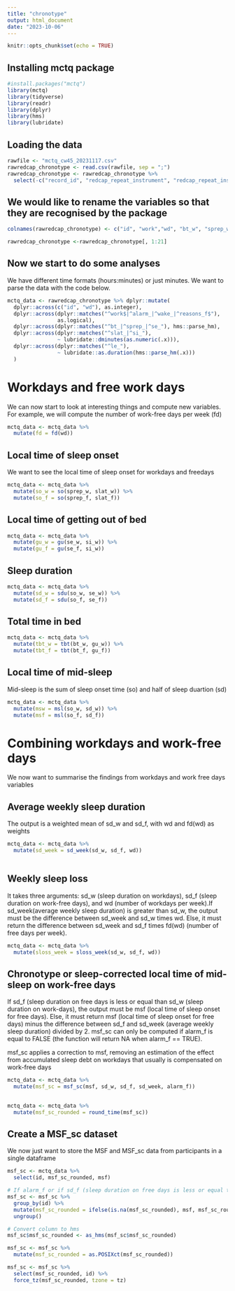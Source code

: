 ---
title: "chronotype"
output: html_document
date: "2023-10-06"
---

```{r setup, include=FALSE}
knitr::opts_chunk$set(echo = TRUE)
```

## Installing mctq package

```{r}
#install.packages("mctq")
library(mctq)
library(tidyverse)
library(readr)
library(dplyr)
library(hms)
library(lubridate)
```

## Loading the data

```{r}
rawfile <- "mctq_cw45_20231117.csv"
rawredcap_chronotype <- read.csv(rawfile, sep = ";")
rawredcap_chronotype <- rawredcap_chronotype %>%
  select(-c("record_id", "redcap_repeat_instrument", "redcap_repeat_instance", "mctq_timestamp")) 
```

## We would like to rename the variables so that they are recognised by the package
```{r}
colnames(rawredcap_chronotype) <- c("id", "work","wd", "bt_w", "sprep_w", "slat_w", "se_w", "si_w", "alarm_w", "wake_before_w", "bt_f", "sprep_f", "slat_f", "se_f", "si_f", "alarm_f", "reasons_f", "mctq_reason_1", "mctq_reason_2", "mctq_reason_3", "mctq_reason_spec")

rawredcap_chronotype <-rawredcap_chronotype[, 1:21]
```

## Now we start to do some analyses
We have different time formats (hours:minutes) or just minutes. We want to parse the data with the code below.
```{r}
mctq_data <- rawredcap_chronotype %>% dplyr::mutate(
  dplyr::across(c("id", "wd"), as.integer),
  dplyr::across(dplyr::matches("^work$|^alarm_|^wake_|^reasons_f$"),
                as.logical),
  dplyr::across(dplyr::matches("^bt_|^sprep_|^se_"), hms::parse_hm),
  dplyr::across(dplyr::matches("^slat_|^si_"),
                ~ lubridate::dminutes(as.numeric(.x))),
  dplyr::across(dplyr::matches("^le_"), 
                ~ lubridate::as.duration(hms::parse_hm(.x)))
  )
```

# Workdays and free work days

We can now start to look at interesting things and compute new variables. For example, we will compute the number of work-free days per week (fd)
```{r}
mctq_data <- mctq_data %>%
  mutate(fd = fd(wd))
```

## Local time of sleep onset
We want to see the local time of sleep onset for workdays and freedays
```{r}
mctq_data <- mctq_data %>%
  mutate(so_w = so(sprep_w, slat_w)) %>%
  mutate(so_f = so(sprep_f, slat_f))
```

## Local time of getting out of bed 
```{r}
mctq_data <- mctq_data %>%
  mutate(gu_w = gu(se_w, si_w)) %>%
  mutate(gu_f = gu(se_f, si_w))
```
## Sleep duration
```{r}
mctq_data <- mctq_data %>%
  mutate(sd_w = sdu(so_w, se_w)) %>%
  mutate(sd_f = sdu(so_f, se_f))
```
## Total time in bed 
```{r}
mctq_data <- mctq_data %>%
  mutate(tbt_w = tbt(bt_w, gu_w)) %>%
  mutate(tbt_f = tbt(bt_f, gu_f))
```
## Local time of mid-sleep
Mid-sleep is the sum of sleep onset time (so) and half of sleep duartion (sd)
```{r}
mctq_data <- mctq_data %>%
  mutate(msw = msl(so_w, sd_w)) %>%
  mutate(msf = msl(so_f, sd_f))
```
# Combining workdays and work-free days 
We now want to summarise the findings from workdays and work free days variables

## Average weekly sleep duration
The output is a weighted mean of sd_w and sd_f, with wd and fd(wd) as weights
```{r}
mctq_data <- mctq_data %>%
  mutate(sd_week = sd_week(sd_w, sd_f, wd))
           
```
## Weekly sleep loss
It takes three arguments: sd_w (sleep duration on workdays), sd_f (sleep duration on work-free days), and wd (number of workdays per week).If sd_week(average weekly sleep duration) is greater than sd_w, the output must be the difference between sd_week and sd_w times wd. Else, it must return the difference between sd_week and sd_f times fd(wd) (number of free days per week). 
```{r}
mctq_data <- mctq_data %>%
  mutate(sloss_week = sloss_week(sd_w, sd_f, wd))
```
## Chronotype or sleep-corrected local time of mid-sleep on work-free days 
If sd_f (sleep duration on free days is less or equal than sd_w (sleep duration on work-days), the output must be msf (local time of sleep onset for free days). Else, it must return msf (local time of sleep onset for free days) minus the difference between sd_f and sd_week (average weekly sleep duration) divided by 2. msf_sc can only be computed if alarm_f is equal to FALSE (the function will return NA when alarm_f == TRUE).

msf_sc applies a correction to msf, removing an estimation of the effect from accumulated sleep debt on workdays that usually is compensated on work-free days
```{r}
mctq_data <- mctq_data %>%
  mutate(msf_sc = msf_sc(msf, sd_w, sd_f, sd_week, alarm_f))
  
```

```{r}
mctq_data <- mctq_data %>%
  mutate(msf_sc_rounded = round_time(msf_sc))
```
## Create a MSF_sc dataset 
We now just want to store the MSF and MSF_sc data from participants in a single dataframe
```{r}
msf_sc <- mctq_data %>%
  select(id, msf_sc_rounded, msf)
```


```{r}
# If alarm_f or if sd_f (sleep duration on free days is less or equal than sd_w (sleep duration on work-days), msf_sc returns NA and the chrnotype we are inetersted in visualising is then MSF (no correction applied). So, we want to mutate the msf_sc_rounded column to nclude the msf values in case msf_sc cannot be calculated
msf_sc <- msf_sc %>%
  group_by(id) %>%
  mutate(msf_sc_rounded = ifelse(is.na(msf_sc_rounded), msf, msf_sc_rounded)) %>%
  ungroup()

# Convert column to hms
msf_sc$msf_sc_rounded <- as_hms(msf_sc$msf_sc_rounded)
```

```{r}
msf_sc <- msf_sc %>%
  mutate(msf_sc_rounded = as.POSIXct(msf_sc_rounded))
```

```{r}
msf_sc <- msf_sc %>%
  select(msf_sc_rounded, id) %>%
  force_tz(msf_sc_rounded, tzone = tz)
```

